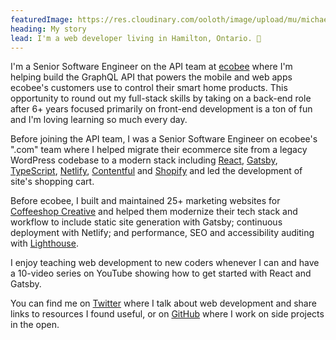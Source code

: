 ```yaml
---
featuredImage: https://res.cloudinary.com/ooloth/image/upload/mu/michael-landscape.jpg
heading: My story
lead: I'm a web developer living in Hamilton, Ontario. 👋
---
```


I'm a Senior Software Engineer on the API team at [ecobee](https://ecobee.com) where I'm helping build the GraphQL API that powers the mobile and web apps ecobee's customers use to control their smart home products. This opportunity to round out my full-stack skills by taking on a back-end role after 6+ years focused primarily on front-end development is a ton of fun and I'm loving learning so much every day.

Before joining the API team, I was a Senior Software Engineer on ecobee's ".com" team where I helped migrate their ecommerce site from a legacy WordPress codebase to a modern stack including [React](https://reactjs.org/), [Gatsby](https://www.gatsbyjs.com/), [TypeScript](https://www.typescriptlang.org), [Netlify](https://www.netlify.com/), [Contentful](https://www.contentful.com/) and [Shopify](https://www.shopify.ca/) and led the development of site's shopping cart.

Before ecobee, I built and maintained 25+ marketing websites for [Coffeeshop Creative](https://www.coffeeshopcreative.ca/) and helped them modernize their tech stack and workflow to include static site generation with Gatsby; continuous deployment with Netlify; and performance, SEO and accessibility auditing with [Lighthouse](https://web.dev/measure/).

I enjoy teaching web development to new coders whenever I can and have a 10-video series on YouTube showing how to get started with React and Gatsby.

You can find me on [Twitter](https://twitter.com/ooloth) where I talk about web development and share links to resources I found useful, or on [GitHub](https://github.com/ooloth) where I work on side projects in the open.

